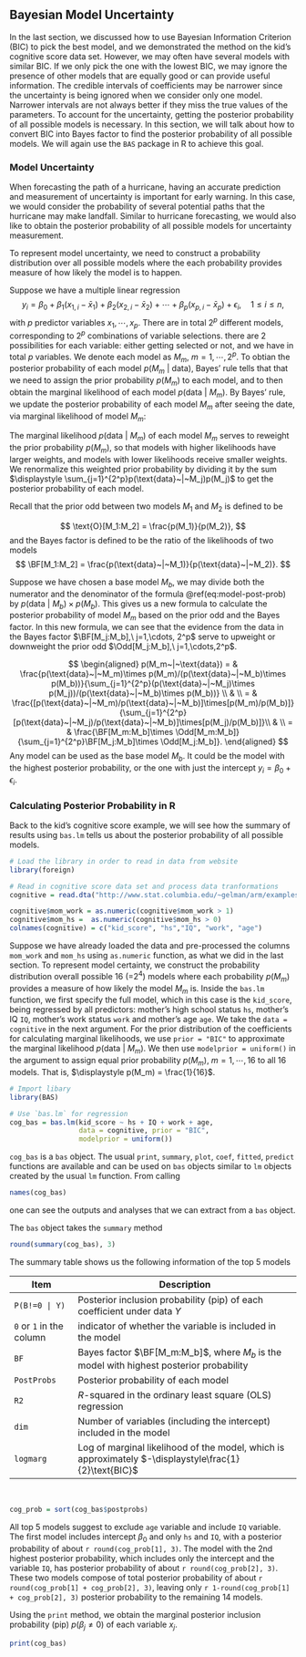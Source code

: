 ## Bayesian Model Uncertainty {#sec:BMU}

In the last section, we discussed how to use Bayesian Information Criterion (BIC) to pick the best model, and we demonstrated the method on the kid's cognitive score data set. However, we may often  have several models with similar BIC. If we only pick the one with the lowest BIC, we may ignore the presence of other models that are equally good or can provide useful information. The credible intervals of coefficients may be narrower since the uncertainty is being ignored when we consider only one model. Narrower intervals are not always better if they miss the true values of the parameters. To account for the uncertainty, getting the posterior probability of all possible models is necessary. In this section, we will talk about how to convert BIC into Bayes factor to find the posterior probability of all possible models. We will again use the `BAS` package in R to achieve this goal.

### Model Uncertainty

When forecasting the path of a hurricane, having an accurate prediction and measurement of uncertainty is important for early warning. In this case, we would consider the probability of several potential paths that the hurricane may make landfall. Similar to hurricane forecasting, we would also like to obtain the posterior probability of all possible models for uncertainty measurement. 

To represent model uncertainty, we need to construct a probability distribution over all possible models where the each probability provides measure of how likely the model is to happen.

Suppose we have a multiple linear regression
$$ y_i = \beta_0+\beta_1(x_{1,i} - \bar{x}_1)+\beta_2(x_{2,i} - \bar{x}_2)+\cdots+\beta_p(x_{p,i}-\bar{x}_p)+\epsilon_i, \quad 1\leq i \leq n,$$
with $p$ predictor variables $x_1,\cdots, x_p$. There are in total $2^p$ different models, corresponding to $2^p$ combinations of variable selections. there are 2 possibilities for each variable: either getting selected or not, and we have in total $p$ variables. We denote each model as $M_m,\ m=1,\cdots,2^p$. To obtian the posterior probability of each model $p(M_m~|~\text{data})$, Bayes' rule tells that that we need to assign the prior probability $p(M_m)$ to each model, and to then obtain the marginal likelihood of each model $p(\text{data}~|~M_m)$. By Bayes' rule, we update the posterior probability of each model $M_m$ after seeing the date, via marginal likelihood of model $M_m$:

\begin{equation} 
p(M_m~|~\text{data}) = \frac{\text{marginal likelihood of }M_m\times p(M_m)}{\sum_{j=1}^{2^p}\text{marginal likelihood of }M_j\times p(M_j)} = \frac{p(\text{data}~|~M_m)p(M_m)}{\sum_{j=1}^{2^p}p(\text{data}~|~M_m)p(M_m)}. 
(\#eq:model-post-prob) 
\end{equation}

The marginal likelihood $p(\text{data}~|~M_m)$ of each model $M_m$ serves to reweight the prior probability $p(M_m)$, so that models with higher likelihoods have larger weights, and models with lower likelihoods receive smaller weights. We renormalize this weighted prior probability by dividing it by the sum $\displaystyle \sum_{j=1}^{2^p}p(\text{data}~|~M_j)p(M_j)$ to get the posterior probability of each model.

Recall that the prior odd between two models $M_1$ and $M_2$ is defined to be

$$
\text{O}[M_1:M_2] =  \frac{p(M_1)}{p(M_2)},
$$
and the Bayes factor is defined to be the ratio of the likelihoods of two models
$$ \BF[M_1:M_2] = \frac{p(\text{data}~|~M_1)}{p(\text{data}~|~M_2)}. $$

Suppose we have chosen a base model $M_b$, we may divide both the numerator and the denominator of the formula \@ref(eq:model-post-prob) by $p(\text{data}~|~M_b)\times p(M_b)$. This gives us a new formula to calculate the posterior probability of model $M_m$ based on the prior odd and the Bayes factor. In this new formula, we can see that the evidence from the data in the Bayes factor $\BF[M_j:M_b],\ j=1,\cdots, 2^p$ serve to upweight or downweight the prior odd $\Odd[M_j:M_b],\ j=1,\cdots,2^p$.

$$
\begin{aligned}
p(M_m~|~\text{data}) = & \frac{p(\text{data}~|~M_m)\times p(M_m)/(p(\text{data}~|~M_b)\times p(M_b))}{\sum_{j=1}^{2^p}(p(\text{data}~|~M_j)\times p(M_j))/(p(\text{data}~|~M_b)\times p(M_b))} \\
 & \\
= & \frac{[p(\text{data}~|~M_m)/p(\text{data}~|~M_b)]\times[p(M_m)/p(M_b)]}{\sum_{j=1}^{2^p}[p(\text{data}~|~M_j)/p(\text{data}~|~M_b)]\times[p(M_j)/p(M_b)]}\\
  & \\
= & \frac{\BF[M_m:M_b]\times \Odd[M_m:M_b]}{\sum_{j=1}^{2^p}\BF[M_j:M_b]\times \Odd[M_j:M_b]}.
\end{aligned}
$$
Any model can be used as the base model $M_b$. It could be the model with the highest posterior probability, or the one with just the intercept $y_i = \beta_0+\epsilon_i$. 

### Calculating Posterior Probability in R

Back to the kid's cognitive score example, we will see how the summary of results using `bas.lm` tells us about the posterior probability of all possible models.


```r
# Load the library in order to read in data from website
library(foreign)    

# Read in cognitive score data set and process data tranformations
cognitive = read.dta("http://www.stat.columbia.edu/~gelman/arm/examples/child.iq/kidiq.dta")

cognitive$mom_work = as.numeric(cognitive$mom_work > 1)
cognitive$mom_hs =  as.numeric(cognitive$mom_hs > 0)
colnames(cognitive) = c("kid_score", "hs","IQ", "work", "age")
```

Suppose we have already loaded the data and pre-processed the columns `mom_work` and `mom_hs` using `as.numeric` function, as what we did in the last section. To represent model certainty, we construct the probability distribution overall possible 16 (=$2^4$) models where each probability $p(M_m)$ provides a measure of how likely the model $M_m$ is. Inside the `bas.lm` function, we first specify the full model, which in this case is the `kid_score`, being regressed by all predictors: mother's high school status `hs`, mother's IQ `IQ`, mother's work status `work` and mother's age `age`. We take the `data = cognitive` in the next argument. For the prior distribution of the coefficients for calculating marginal likelihoods, we use `prior = "BIC"` to approximate the marginal likelihood $p(\text{data}~|~M_m)$. We then use `modelprior = uniform()` in the argument to assign equal prior probability $p(M_m),\ m=1,\cdots, 16$ to all 16 models. That is, $\displaystyle p(M_m) = \frac{1}{16}$.

```r
# Import libary
library(BAS)

# Use `bas.lm` for regression
cog_bas = bas.lm(kid_score ~ hs + IQ + work + age, 
                 data = cognitive, prior = "BIC",
                 modelprior = uniform())
```

`cog_bas` is a `bas` object. The usual `print`, `summary`, `plot`, `coef`, `fitted`, `predict` functions are available and can be used on `bas` objects similar to `lm` objects created by the usual `lm` function. From calling

```r
names(cog_bas)
```
one can see the outputs and analyses that we can extract from a `bas` object.

The `bas` object takes the `summary` method

```r
round(summary(cog_bas), 3)
```

The summary table shows us the following information of the top 5 models

Item          | Description
--------------| -------------------------------------------------
`P(B!=0 | Y)` | Posterior inclusion probability (pip) of each coefficient under data $Y$
`0` or `1` in the column | indicator of whether the variable is included in the model
`BF`          | Bayes factor $\BF[M_m:M_b]$, where $M_b$ is the model with highest posterior probability
`PostProbs`   | Posterior probability of each model
`R2`          | $R$-squared in the ordinary least square (OLS) regression
`dim`         | Number of variables (including the intercept) included in the model
`logmarg`     | Log of marginal likelihood of the model, which is approximately  $-\displaystyle\frac{1}{2}\text{BIC}$

<br/>

```r
cog_prob = sort(cog_bas$postprobs)
```

All top 5 models suggest to exclude `age` variable and include `IQ` variable. The first model includes intercept $\beta_0$ and only `hs` and `IQ`, with a posterior probability of about `r round(cog_prob[1], 3)`. The model with the 2nd highest posterior probability, which includes only the intercept and the variable `IQ`, has posterior probability of about `r round(cog_prob[2], 3)`. These two models compose of total posterior probability of about `r round(cog_prob[1] + cog_prob[2], 3)`, leaving only `r 1-round(cog_prob[1] + cog_prob[2], 3)` posterior probability to the remaining 14 models. 

Using the `print` method, we obtain the marginal posterior inclusion probability (pip) $p(\beta_j\neq 0)$ of each variable $x_j$.

```r
print(cog_bas)
```



